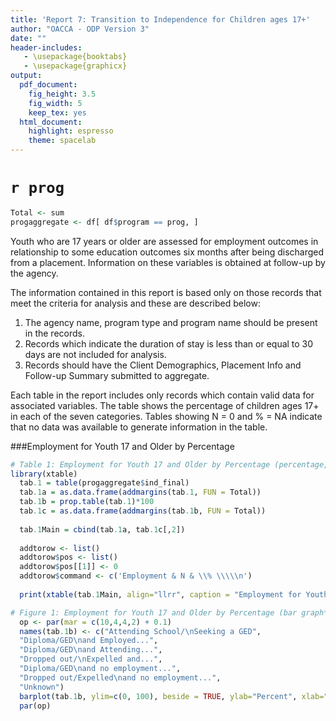 ```yaml
---
title: 'Report 7: Transition to Independence for Children ages 17+'
author: "OACCA - ODP Version 3"
date: ""
header-includes:
   - \usepackage{booktabs}
   - \usepackage{graphicx}
output:
  pdf_document:
    fig_height: 3.5
    fig_width: 5
    keep_tex: yes
  html_document:
    highlight: espresso
    theme: spacelab
---
```

# `r prog`
```r
Total <- sum
progaggregate <- df[ df$program == prog, ]
```

Youth who are 17 years or older are assessed for employment outcomes in relationship to some education outcomes six months after being discharged from a placement.  Information on these variables is obtained at follow-up by the agency.

The information contained in this report is based only on those records that meet the criteria for analysis and these are described below:

1. The agency name, program type and program name should be present in the records.
2. Records which indicate the duration of stay is less than or equal to 30 days are not included for analysis.
3. Records should have the Client Demographics, Placement Info and Follow-up Summary submitted to aggregate.

Each table in the report includes only records which contain valid data for associated variables. The table shows the percentage of children ages 17+ in each of the seven categories.  Tables showing N = 0 and % = NA indicate that no data was available to generate information in the table.

###Employment for Youth 17 and Older by Percentage

\begin{itemize}
\item `r length(progaggregate$sex)` Aggregate records available
\end{itemize}

```r

# Table 1: Employment for Youth 17 and Older by Percentage (percentage,*** number, agency and aggregate*)
library(xtable)
  tab.1 = table(progaggregate$ind_final)
  tab.1a = as.data.frame(addmargins(tab.1, FUN = Total))
  tab.1b = prop.table(tab.1)*100
  tab.1c = as.data.frame(addmargins(tab.1b, FUN = Total))
  
  tab.1Main = cbind(tab.1a, tab.1c[,2])
  
  addtorow <- list()
  addtorow$pos <- list()
  addtorow$pos[[1]] <- 0
  addtorow$command <- c('Employment & N & \\% \\\\\n')
  
  print(xtable(tab.1Main, align="llrr", caption = "Employment for Youth 17 and Older by Percentage", digits=c(0, 0, 0, 2)),hline.after = c(0, -1, (length(tab.1Main[,1])-1), length(tab.1Main[,1])), type='latex', comment=FALSE, include.rownames=FALSE, include.colnames = F, caption.placement = "top", booktabs = TRUE, add.to.row = addtorow)
```


```r
# Figure 1: Employment for Youth 17 and Older by Percentage (bar graph**** showing percent of youth in each category for agency and aggregate*)
  op <- par(mar = c(10,4,4,2) + 0.1)
  names(tab.1b) <- c("Attending School/\nSeeking a GED",
  "Diploma/GED\nand Employed...",
  "Diploma/GED\nand Attending...",
  "Dropped out/\nExpelled and...",
  "Diploma/GED\nand no employment...",
  "Dropped out/Expelled\nand no employment...",
  "Unknown")
  barplot(tab.1b, ylim=c(0, 100), beside = TRUE, ylab="Percent", xlab="", col="gray", main="Figure 1: Employment for Youth 17 and Older by Percentage", cex.main=0.9, las = 2, cex.axis = 0.8, cex.names = 0.8, font.main = 1, family="serif")
  par(op)
```

